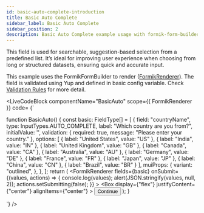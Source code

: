 ```yaml
---
id: basic-auto-complete-introduction
title: Basic Auto Complete
sidebar_label: Basic Auto Complete
sidebar_position: 2
description: Basic Auto Complete example usage with formik-form-builder
---
```



This field is used for searchable, suggestion-based selection from a predefined list. It’s ideal for improving user experience when choosing from long or structured datasets, ensuring quick and accurate input.

This example uses the FormikFormBuilder to render ([FormikRenderer](/docs/getting-started/my-doc-configuration#formikrenderer)). The field is validated using Yup and defined in basic config variable. Check [Validation Rules](/docs/getting-started/my-doc-configuration#validation-rules) for more detail.

<LiveCodeBlock 
componentName="BasicAuto"
scope={{
    FormikRenderer
}}
code= {`

function BasicAuto() {
   const basic: FieldType[] = [
     {
        field: "countryName",
        type: InputTypes.AUTO_COMPLETE,
        label: "Which country are you from?",
        initialValue: '',
        validation: {
            required: true,
            message: "Please enter your country."
        },
        options: [
            { label: "United States", value: "US" },
            { label: "India", value: "IN" },
            { label: "United Kingdom", value: "GB" },
            { label: "Canada", value: "CA" },
            { label: "Australia", value: "AU" },
            { label: "Germany", value: "DE" },
            { label: "France", value: "FR" },
            { label: "Japan", value: "JP" },
            { label: "China", value: "CN" },
            { label: "Brazil", value: "BR" }
        ],
        muiProps: { variant: "outlined", },
       },
    ];
  return (
    <FormikRenderer
      fields={basic}
      onSubmit={(values, actions) => {
        console.log(values);
        alert(JSON.stringify(values, null, 2));
        actions.setSubmitting(false);
      }}
    >
      <Box display={"flex"} justifyContent={"center"} alignItems={"center"} >
        <Button variant="solid" type="submit">
          Continue
        </Button>
      </Box>
    </FormikRenderer>
  );
}


`}
/>